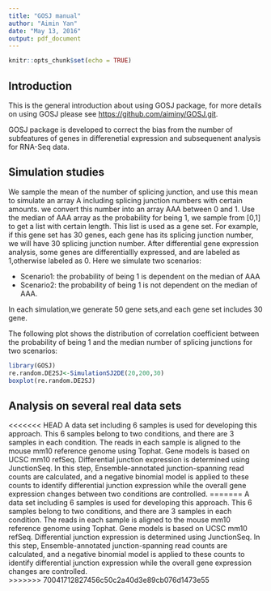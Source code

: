 ```yaml
---
title: "GOSJ manual"
author: "Aimin Yan"
date: "May 13, 2016"
output: pdf_document
---
```


```r
knitr::opts_chunk$set(echo = TRUE)
```

## Introduction

This is the general introduction about using GOSJ package, for more details on using GOSJ please see <https://github.com/aiminy/GOSJ.git>.

GOSJ package is developed to correct the bias from the number of subfeatures of genes in differenetial expression and subsequenent analysis for RNA-Seq data. 

## Simulation studies

We sample the mean of the number of splicing junction, and use this mean to simulate an array A including splicing junction numbers with certain amounts. we convert this number into an array AAA between 0 and 1. Use the median of AAA array as the probability for being 1, we sample from [0,1] to get a list with certain length. This list is used as
a gene set. For example, if this gene set has 30 genes, each gene has its splicing junction number, we will have 30 splicing junction number. After differential gene expression analysis, some genes are differentiallly expressed, and are labeled as 1,otherwise labeled as 0. Here we simulate two scenarios:

* Scenario1: the probability of being 1 is dependent on the median of AAA
* Scenario2: the probability of being 1 is not dependent on the median of AAA. 

In each simulation,we generate 50 gene sets,and each gene set includes 30 gene.  

The following plot shows the distribution of correlation coefficient between the probability of being 1 and the median number of splicing junctions for two scenarios:


```r
library(GOSJ)
re.random.DE2SJ<-SimulationSJ2DE(20,200,30)
boxplot(re.random.DE2SJ)
```

## Analysis on several real data sets
<<<<<<< HEAD
A data set including 6 samples is used for developing this approach. This 6 samples belong to two conditions, and there are 3 samples in each condition. The reads in each sample is aligned to the mouse mm10 reference genome using Tophat. Gene models is based on UCSC mm10 refSeq. Differential junction expression is determined using JunctionSeq. In this step, Ensemble-annotated junction-spanning read counts are calculated, and a negative binomial model is applied to these counts to identify differential junction expression while the overall gene expression changes between two conditions are controlled.
=======
A data set including 6 samples is used for developing this approach. This 6 samples belong to two conditions, and there are 3 samples in each condition. The reads in each sample is aligned to the mouse mm10 reference genome using Tophat. Gene models is based on UCSC mm10 refSeq. Differential junction expression is determined using JunctionSeq. In this step, Ensemble-annotated junction-spanning read counts are calculated, and a negative binomial model is applied to these counts to identify differential junction expression while the overall gene expression changes are controlled.    
>>>>>>> 70041712827456c50c2a40d3e89cb076d1473e55
```r

```



